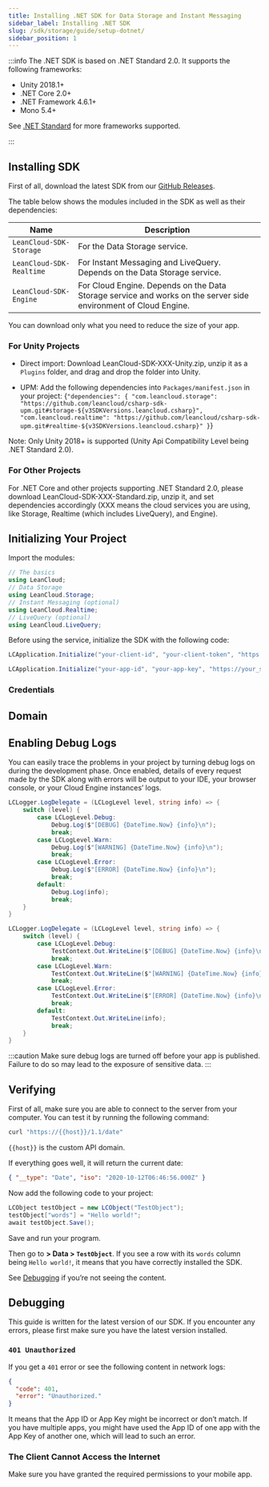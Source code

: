 ```yaml
---
title: Installing .NET SDK for Data Storage and Instant Messaging
sidebar_label: Installing .NET SDK
slug: /sdk/storage/guide/setup-dotnet/
sidebar_position: 1
---
```



:::info
The .NET SDK is based on .NET Standard 2.0. It supports the following frameworks:

- Unity 2018.1+
- .NET Core 2.0+
- .NET Framework 4.6.1+
- Mono 5.4+

See [.NET Standard](https://docs.microsoft.com/en-us/dotnet/standard/net-standard) for more frameworks supported.

:::

## Installing SDK

First of all, download the latest SDK from our [GitHub Releases](https://github.com/leancloud/csharp-sdk/releases).

The table below shows the modules included in the SDK as well as their dependencies:

| Name                     | Description                                                                                                     |
| ------------------------ | --------------------------------------------------------------------------------------------------------------- |
| `LeanCloud-SDK-Storage`  | For the Data Storage service.                                                                                   |
| `LeanCloud-SDK-Realtime` | For Instant Messaging and LiveQuery. Depends on the Data Storage service.                                       |
| `LeanCloud-SDK-Engine`   | For Cloud Engine. Depends on the Data Storage service and works on the server side environment of Cloud Engine. |

You can download only what you need to reduce the size of your app.

### For Unity Projects

- Direct import: Download LeanCloud-SDK-XXX-Unity.zip, unzip it as a `Plugins` folder, and drag and drop the folder into Unity.

- UPM: Add the following dependencies into `Packages/manifest.json` in your project:
  <CodeBlock className="json">
    {`"dependencies": {
"com.leancloud.storage": "https://github.com/leancloud/csharp-sdk-upm.git#storage-${v3SDKVersions.leancloud.csharp}",
"com.leancloud.realtime": "https://github.com/leancloud/csharp-sdk-upm.git#realtime-${v3SDKVersions.leancloud.csharp}"
}`}
  </CodeBlock>

Note: Only Unity 2018+ is supported (Unity Api Compatibility Level being .NET Standard 2.0).

### For Other Projects

For .NET Core and other projects supporting .NET Standard 2.0, please download LeanCloud-SDK-XXX-Standard.zip, unzip it, and set dependencies accordingly (XXX means the cloud services you are using, like Storage, Realtime (which includes LiveQuery), and Engine).

## Initializing Your Project

Import the modules:

```cs
// The basics
using LeanCloud;
// Data Storage
using LeanCloud.Storage;
// Instant Messaging (optional)
using LeanCloud.Realtime;
// LiveQuery (optional)
using LeanCloud.LiveQuery;
```

Before using the service, initialize the SDK with the following code:

<Conditional brand="tds">

```cs
LCApplication.Initialize("your-client-id", "your-client-token", "https://your_server_url");
```

</Conditional>

<Conditional brand="leancloud">

```cs
LCApplication.Initialize("your-app-id", "your-app-key", "https://your_server_url");
```

</Conditional>

### Credentials

<AppConfig />

## Domain

<DomainBinding />

## Enabling Debug Logs

You can easily trace the problems in your project by turning debug logs on during the development phase. Once enabled, details of every request made by the SDK along with errors will be output to your IDE, your browser console, or your Cloud Engine instances’ logs.

<Tabs>
<TabItem value="debug-unity" label="Unity" default>

```cs
LCLogger.LogDelegate = (LCLogLevel level, string info) => {
    switch (level) {
        case LCLogLevel.Debug:
            Debug.Log($"[DEBUG] {DateTime.Now} {info}\n");
            break;
        case LCLogLevel.Warn:
            Debug.Log($"[WARNING] {DateTime.Now} {info}\n");
            break;
        case LCLogLevel.Error:
            Debug.Log($"[ERROR] {DateTime.Now} {info}\n");
            break;
        default:
            Debug.Log(info);
            break;
    }
}
```

</TabItem>

<TabItem value="debug-dotnet" label=".NET">

```cs
LCLogger.LogDelegate = (LCLogLevel level, string info) => {
    switch (level) {
        case LCLogLevel.Debug:
            TestContext.Out.WriteLine($"[DEBUG] {DateTime.Now} {info}\n");
            break;
        case LCLogLevel.Warn:
            TestContext.Out.WriteLine($"[WARNING] {DateTime.Now} {info}\n");
            break;
        case LCLogLevel.Error:
            TestContext.Out.WriteLine($"[ERROR] {DateTime.Now} {info}\n");
            break;
        default:
            TestContext.Out.WriteLine(info);
            break;
    }
}
```

</TabItem>
</Tabs>

:::caution
Make sure debug logs are turned off before your app is published. Failure to do so may lead to the exposure of sensitive data.
:::

## Verifying

First of all, make sure you are able to connect to the server from your computer. You can test it by running the following command:

```sh
curl "https://{{host}}/1.1/date"
```

`{{host}}` is the custom API domain.

If everything goes well, it will return the current date:

```json
{ "__type": "Date", "iso": "2020-10-12T06:46:56.000Z" }
```

Now add the following code to your project:

```cs
LCObject testObject = new LCObject("TestObject");
testObject["words"] = "Hello world!";
await testObject.Save();
```

Save and run your program.

Then go to **<Path to="storage" /> > Data > `TestObject`**. If you see a row with its `words` column being `Hello world!`, it means that you have correctly installed the SDK.

See [Debugging](#Debugging) if you’re not seeing the content.

## Debugging

This guide is written for the latest version of our SDK. If you encounter any errors, please first make sure you have the latest version installed.

### `401 Unauthorized`

If you get a `401` error or see the following content in network logs:

```json
{
  "code": 401,
  "error": "Unauthorized."
}
```

It means that the App ID or App Key might be incorrect or don’t match. If you have multiple apps, you might have used the App ID of one app with the App Key of another one, which will lead to such an error.

### The Client Cannot Access the Internet

Make sure you have granted the required permissions to your mobile app.
